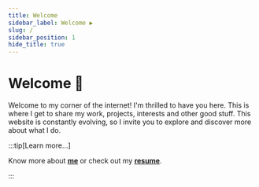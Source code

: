 ```yaml
---
title: Welcome
sidebar_label: Welcome ▶️
slug: /
sidebar_position: 1
hide_title: true
---
```


# Welcome 👋


Welcome to my corner of the internet! I'm thrilled to have you here. This is where I get to share my work, projects, interests and other good stuff. This website is constantly evolving, so I invite you to explore and discover more about what I do.



:::tip[Learn more...]

Know more about [**me**](./me) or check out my [**resume**](https://mkeithx.github.io/files/resume.pdf).

:::



<!-- Check out this [**this article**](/blog/welcome) to learn more. -->


